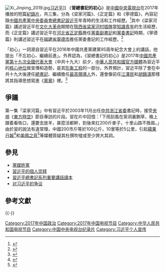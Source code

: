 [[File:Xi_Jinping_2019.jpg|thumb]][[习近平|习近平]]]]
《'''習總書記的初心'''》是[[中國中央電視台|中國中央電視台]]在2017年播放的短篇[[紀錄片|紀錄片]]，共三集，分為《梁家河篇》、《正定篇》和《寧德篇》，內容記錄[[中國共產黨中央委員會總書記|中國共產黨中央委員會總書記]][[習近平|習近平]]年青時的生活和工作經歷。<ref>{{cite web|title=央視拍片《初心》為習造勢|url=http://www.mingpaocanada.com/tor/htm/News/20170322/tcaa2_r.htm|publisher=[[明報|明報]]|date=2017-03-22|language=zh-hant|accessdate=2017-03-25|archive-date=2018-12-31|archive-url=https://web.archive.org/web/20181231093133/http://www.mingpaocanada.com/tor/htm/News/20170322/tcaa2_r.htm|dead-url=no}}</ref>其中《梁家河篇》講述習近平在[[文化大革命|文化大革命]]期間在[[陝西省|陝西省]][[梁家河村|梁家河村]][[上山下乡运动|插隊]]當[[知識青年|知識青年]]的生活經歷，而《正定篇》講述習近平在[[河北省|河北省]][[正定縣|正定縣]]擔任[[黨委副書記|黨委副書記]]和[[黨委書記|黨委書記]]時期，《寧德篇》則講述習近平在[[福建省|福建省]][[寧德市|寧德市]]擔任黨委書記的工作經歷。<ref>{{cite web|title=央視微視頻《初心》十九大習核心造勢|url=http://www.appledaily.com.tw/realtimenews/article/new/20170323/1082751/|publisher=[[蘋果日報_(台灣)|蘋果日報 (台灣)]]|date=2017-03-23|language=zh-hant}}</ref>

「初心」一詞源自習近平在2016年中國共產黨建黨95周年紀念大會上的講話，他提出「不忘初心、繼續前進」。外界認為，《習總書記的初心》是2017年[[中國共產黨第十九次全國代表大會|中國共產黨第十九次全國代表大會]]（中共十九大）前夕，[[中華人民共和國媒體|中華人民共和國官方媒體]]為習近平的[[領導核心|核心地位]]做宣傳和造勢，是其[[形象工程|形象工程]]的一部分。外界預計，習近平除了會在中共十九大後連任[[中國共產黨中央委員會總書記|總書記]]、繼續擔任[[中華人民共和國最高領導人|最高領導人]]外，還會像前任[[江澤民|江澤民]]和[[胡錦濤|胡錦濤]]那樣將其指導思想寫進《[[中國共產黨章程|黨章]]》裡。<ref>{{cite web|title=為十九大習近平思想造勢　央視熱播紀錄片《初心》|url=https://www.hk01.com/%E5%85%A9%E5%B2%B8/79675/%E7%82%BA%E5%8D%81%E4%B9%9D%E5%A4%A7%E7%BF%92%E8%BF%91%E5%B9%B3%E6%80%9D%E6%83%B3%E9%80%A0%E5%8B%A2-%E5%A4%AE%E8%A6%96%E7%86%B1%E6%92%AD%E7%B4%80%E9%8C%84%E7%89%87-%E5%88%9D%E5%BF%83-|publisher=[[香港01|香港01]]|date=2017-03-22|language=zh-hant}}</ref>

== 爭議 ==
{{main|对习近平的争议}} 
第一集「梁家河篇」中有習近平於2003年11月出任[[中共浙江省委|中共浙江省委]]書記時，接受[[中國中央電視台|央視]]《[[東方時空|東方時空]]》節目專訪的片段。習在片中回憶：「下雨刮風在窯洞裏鍘草，晚上跟着看牲口，還要去放羊，甚麼活都幹，到後來扛200斤麥子，十里山路不換肩。」由於習的說法有違常理，中國200市斤等於100公斤，10里等於5公里，引起[[蘋果日報_(香港)|蘋果日報]]<ref>{{cite web|title=習自詡扛200斤走10里不換肩|url=http://hk.apple.nextmedia.com/international/art/20170324/19968111|publisher=[[蘋果日報_(香港)|蘋果日報 (香港)]]|date=2017-03-24|language=zh-hant|accessdate=2017-03-25|archive-date=2017-03-26|archive-url=https://web.archive.org/web/20170326050743/http://hk.apple.nextmedia.com/international/art/20170324/19968111|dead-url=no}}</ref>和[[美國之音|美國之音]]<ref>{{cite news |title=媒体观察:展“初心”内外兼修，习近平肩膀有多硬 |url=https://www.voachinese.com/a/jzheng/3774487.html |publisher=美國之音 |accessdate=2020-05-12 |archive-date=2018-08-31 |archive-url=https://web.archive.org/web/20180831174808/https://www.voachinese.com/a/jzheng/3774487.html |dead-url=no }}</ref>等媒體質疑其杜撰吹噓或至少誇大其詞。

== 參見 ==
* [[黨媒姓黨|黨媒姓黨]]
* [[習近平的個人崇拜|習近平的個人崇拜]]
* [[習近平總書記系列重要講話讀本|習近平總書記系列重要講話讀本]]
* [[对习近平的争议|对习近平的争议]]

== 參考文獻 ==
{{Reflist}}

{{-}}
{{习近平}}
[[Category:2017年中国政治|Category:2017年中国政治]]
[[Category:2017年中国电视节目|Category:2017年中国电视节目]]
[[Category:中华人民共和国电视节目|Category:中华人民共和国电视节目]]
[[Category:中国中央电视台纪录片|Category:中国中央电视台纪录片]]
[[Category:习近平个人宣传|Category:习近平个人宣传]]